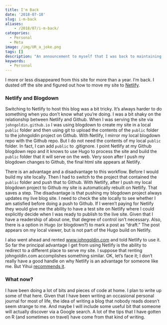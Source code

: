 ```yaml
---
title: I'm Back
date: '2018-07-18'
slug: i-m-back
aliases:
    - /2018/07/i-m-back/
categories: 
  - Personal
  - Meta
image: /img/UR_a_joke.png
tags: []
description: "An announcement to myself that I was back to maintaining this site."
keywords: 
  - Personal
---
```


I more or less disappeared from this site for more than a year. I'm back. I dusted off the site and figured out how to move my site to [Netlify](https://www.netlify.com).

### Netlify and Blogdown

Switching to Netlify to host this blog was a bit tricky. It's always harder to do something when you don't know what you're doing. I was a bit shaky on the relationship between Netlify and Github. When I was serving the site via `johngoldin.github.io` I was using blogdown to create my site in a local `public` folder and then using git to upload the contents of the `public` folder to the johngoldin project on Github. With Netlify, I mirror my local blogdown repo with the Github repo. But I do not need the contents of my local `public` folder. In fact, I can add `public` to .gitignore. I point Netlify at my Github blogdown repo and it knows to use Hugo to process the site and build the `public` folder that it will serve on the web. Very soon after I push my blogdown changes to Github, the final html site appears at Netlify.

There is an advantage and a disadvantage to this workflow. Before I would build my site locally. Then I had to switch to the project that contained the `public` folder and push that to Github. With Netlify, after I push my local blogdown project to Github my site is automatically rebuilt on Netlify. That saves a step. The disadvantage is that pushing my blogdown project always updates my live blog site. I need to check the site locally to see whether I am satisfied before doing a push to Github. If I weren't paying for Netlify they would give me the ability to have a test site on Netlify where I could explicitly decide when I was ready to publish to the live site. Given that I have a readership of about one, that degree of control isn't necessary. Also, there is a option in Hugo (or blogdown?) to mark a post as "draft." The post appears on my local viewer, but is not part of the Hugo build on Netlify.

I also went ahead and rented [www.johngoldin.com](http://www.johngoldin.com) and told Netlify to use it. So far the principal advantage I get from using Netlify is the ability to redirect to a different place to serve my site. I suppose that renting johngoldin.com accomplishes something similar. OK, let's face it; I don't really have a good handle on why Netlify is an advantage for someone like me. But Yihui [recommends it](https://yihui.name/en/2017/06/netlify-instead-of-github-pages/).

### What now?

I have been doing a lot of bits and pieces of code at home. I plan to write up some of that here. Given that I have been writing an occasional personal journal for most of life, the idea of writing a blog that nobody reads doesn't seem strange to me. And maybe I will include some useful bit that someone will actually discover via a Google search. A lot of the tips that I have gotten on R (and sometimes on travel) have come from that kind of writing.
